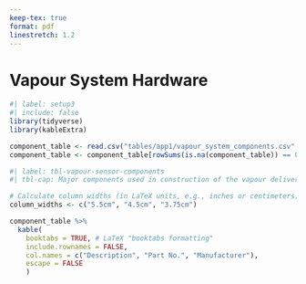 ```yaml
---
keep-tex: true
format: pdf
linestretch: 1.2
---
```


# Vapour System Hardware {.appendix}

```r
#| label: setup3
#| include: false
library(tidyverse)
library(kableExtra)

component_table <- read.csv("tables/app1/vapour_system_components.csv", sep=",")
component_table <- component_table[rowSums(is.na(component_table)) == 0,]
```

```r
#| label: tbl-vapour-sensor-components
#| tbl-cap: Major components used in construction of the vapour delivery system described in this thesis.

# Calculate column widths (in LaTeX units, e.g., inches or centimeters)
column_widths <- c("5.5cm", "4.5cm", "3.75cm") 

component_table %>% 
  kable(
    booktabs = TRUE, # LaTeX "booktabs formatting"
    include.rownames = FALSE,
    col.names = c("Description", "Part No.", "Manufacturer"),
    escape = FALSE
    )
```